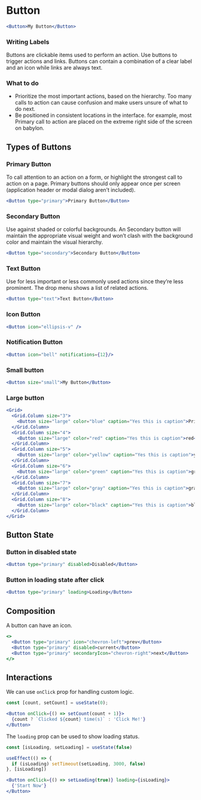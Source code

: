 
# Button

<Documenter component={Button}>

```jsx preview
<Button>My Button</Button>
```

</Documenter>

### Writing Labels

Buttons are clickable items used to perform an action. Use buttons to trigger actions and links. Buttons can contain a combination of a clear label and an icon while links are always text.

### What to do

* Prioritize the most important actions, based on the hierarchy. Too many calls to action can cause confusion and make users unsure of what to do next.
* Be positioned in consistent locations in the interface. for example, most Primary call to action are placed on the extreme right side of the screen on babylon.

## Types of Buttons

### Primary Button

To call attention to an action on a form, or highlight the strongest call to action on a page. Primary buttons should only appear once per screen
(application header or modal dialog aren’t included).

```jsx preview
<Button type="primary">Primary Button</Button>
```

### Secondary Button

Use against shaded or colorful backgrounds. An Secondary button will maintain the appropriate visual weight and won’t clash with the
background color and maintain the visual hierarchy.

```jsx preview
<Button type="secondary">Secondary Button</Button>
```

### Text Button

Use for less important or less commonly used actions since they’re less prominent. The drop menu shows a list of related actions.

```jsx preview
<Button type="text">Text Button</Button>
```



### Icon Button

```jsx preview
<Button icon="ellipsis-v" />
```

### Notification Button

```jsx preview
<Button icon="bell" notifications={12}/>
```

### Small button

```jsx preview
<Button size="small">My Button</Button>
```

### Large button

```jsx preview
<Grid>
  <Grid.Column size="3">
    <Button size="large" color="blue" caption="Yes this is caption">Primary</Button>
  </Grid.Column>
  <Grid.Column size="4">
    <Button size="large" color="red" caption="Yes this is caption">red</Button>
  </Grid.Column>
  <Grid.Column size="5">
    <Button size="large" color="yellow" caption="Yes this is caption">yellow</Button>
  </Grid.Column>
  <Grid.Column size="6">
    <Button size="large" color="green" caption="Yes this is caption">green</Button>
  </Grid.Column>
  <Grid.Column size="7">
    <Button size="large" color="gray" caption="Yes this is caption">gray</Button>
  </Grid.Column>
  <Grid.Column size="8">
    <Button size="large" color="black" caption="Yes this is caption">black</Button>
  </Grid.Column>
</Grid>
```

## Button State

### Button in disabled state

```jsx preview
<Button type="primary" disabled>Disabled</Button>
```

### Button in loading state after click

```jsx preview
<Button type="primary" loading>Loading</Button>
```

## Composition

A button can have an icon.

```jsx preview
<>
  <Button type="primary" icon="chevron-left">prev</Button>
  <Button type="primary" disabled>current</Button>
  <Button type="primary" secondaryIcon="chevron-right">next</Button>
</>
```

## Interactions

We can use `onClick` prop for handling custom logic.

```jsx preview
const [count, setCount] = useState(0);

<Button onClick={() => setCount(count + 1)}>
  {count ? `Clicked ${count} time(s)` : 'Click Me!'}
</Button>
```

The `loading` prop can be used to show loading status.

```jsx preview
const [isLoading, setLoading] = useState(false)

useEffect(() => {
  if (isLoading) setTimeout(setLoading, 3000, false)
}, [isLoading])

<Button onClick={() => setLoading(true)} loading={isLoading}>
  {'Start Now'}
</Button>
```